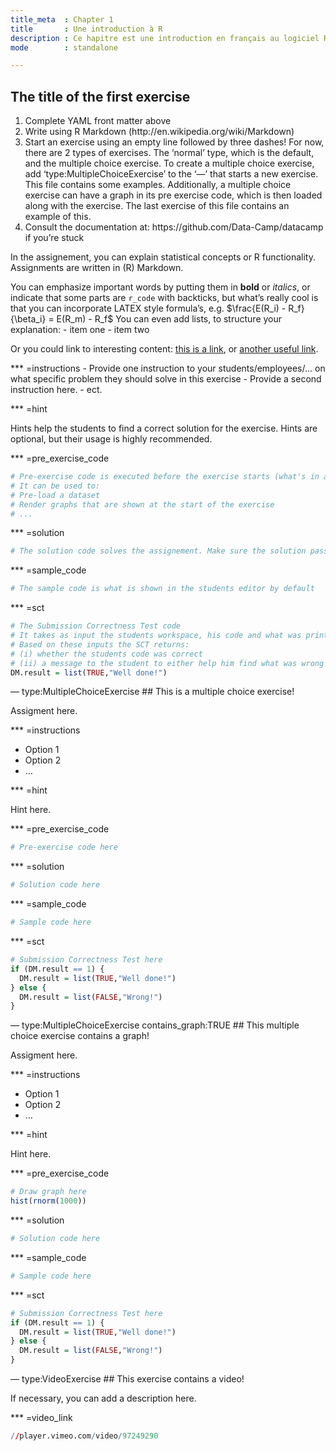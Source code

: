 ```yaml
---
title_meta  : Chapter 1
title       : Une introduction à R
description : Ce hapitre est une introduction en français au logiciel R
mode        : standalone

---
```

## The title of the first exercise

1. Complete YAML front matter above
2. Write using R Markdown (http://en.wikipedia.org/wiki/Markdown)
3. Start an exercise using an empty line followed by three dashes!
   For now, there are 2 types of exercises. The 'normal' type, which is the default, 
   and the multiple choice exercise. To create a multiple choice exercise, 
   add 'type:MultipleChoiceExercise' to the '---' that starts a new exercise. 
   This file contains some examples. Additionally, a multiple choice exercise can have a graph 
   in its pre exercise code, which is then loaded along with the exercise. The last exercise of this file
   contains an example of this.
4. Consult the documentation at: https://github.com/Data-Camp/datacamp if you're stuck
  
In the assignement, you can explain statistical concepts or R functionality. Assignments are written in (R) Markdown.

You can emphasize important words by putting them in **bold** or *italics*, or indicate that some parts are `r_code` with backticks, but what's really cool is that you can incorporate LATEX style formula's, e.g. $\frac{E(R_i) - R_f}{\beta_i} = E(R_m) - R_f$ You can even add lists, to structure your explanation: 
- item one
- item two

Or you could link to interesting content: [this is a link](http://en.wikipedia.org/wiki/Markdown), or [another useful link](http://www.rstudio.com/ide/docs/authoring/using_markdown...).

*** =instructions
  - Provide one instruction to your students/employees/... on what specific problem they should solve in this exercise
  - Provide a second instruction here.
  - ect.

*** =hint

Hints help the students to find a correct solution for the exercise. Hints are optional, but their usage is highly recommended.

*** =pre_exercise_code

```r
# Pre-exercise code is executed before the exercise starts (what's in a name...)
# It can be used to:
# Pre-load a dataset
# Render graphs that are shown at the start of the exercise
# ...
```

*** =solution

```r
# The solution code solves the assignement. Make sure the solution passes the submission correctness test (we will check this;-)!
```

*** =sample_code

```r
# The sample code is what is shown in the students editor by default
```

*** =sct

```r
# The Submission Correctness Test code
# It takes as input the students workspace, his code and what was printed to the console during the exercise.
# Based on these inputs the SCT returns:
# (i) whether the students code was correct
# (ii) a message to the student to either help him find what was wrong or congragulate him on finding the solution.
DM.result = list(TRUE,"Well done!")
```

--- type:MultipleChoiceExercise
## This is a multiple choice exercise!

Assigment here.

*** =instructions

- Option 1
- Option 2
- ...
  
*** =hint

Hint here. 

*** =pre_exercise_code

```r
# Pre-exercise code here
```

*** =solution

```r
# Solution code here 
```

*** =sample_code

```r
# Sample code here
```

*** =sct

```r
# Submission Correctness Test here
if (DM.result == 1) {
  DM.result = list(TRUE,"Well done!")
} else {
  DM.result = list(FALSE,"Wrong!")
}
```

--- type:MultipleChoiceExercise contains_graph:TRUE
## This multiple choice exercise contains a graph!

Assigment here.

*** =instructions

- Option 1
- Option 2
- ...
  
*** =hint

Hint here. 

*** =pre_exercise_code

```r
# Draw graph here
hist(rnorm(1000))
```

*** =solution

```r
# Solution code here 
```

*** =sample_code

```r
# Sample code here
```

*** =sct

```r
# Submission Correctness Test here
if (DM.result == 1) {
  DM.result = list(TRUE,"Well done!")
} else {
  DM.result = list(FALSE,"Wrong!")
}
```

--- type:VideoExercise
## This exercise contains a video!

If necessary, you can add a description here.

*** =video_link

```r
//player.vimeo.com/video/97249290
```